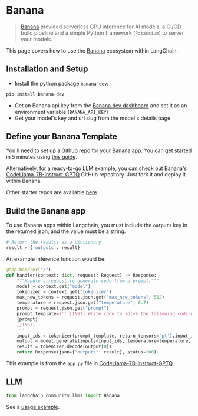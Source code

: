 # Banana

>[Banana](https://www.banana.dev/) provided serverless GPU inference for AI models, 
> a CI/CD build pipeline and a simple Python framework (`Potassium`) to server your models.

This page covers how to use the [Banana](https://www.banana.dev) ecosystem within LangChain.

## Installation and Setup

- Install the python package `banana-dev`:

```bash
pip install banana-dev
```

- Get an Banana api key from the [Banana.dev dashboard](https://app.banana.dev) and set it as an environment variable (`BANANA_API_KEY`)
- Get your model's key and url slug from the model's details page.

## Define your Banana Template

You'll need to set up a Github repo for your Banana app. You can get started in 5 minutes using [this guide](https://docs.banana.dev/banana-docs/).

Alternatively, for a ready-to-go LLM example, you can check out Banana's [CodeLlama-7B-Instruct-GPTQ](https://github.com/bananaml/demo-codellama-7b-instruct-gptq) GitHub repository. Just fork it and deploy it within Banana.

Other starter repos are available [here](https://github.com/orgs/bananaml/repositories?q=demo-&type=all&language=&sort=).

## Build the Banana app

To use Banana apps within Langchain, you must include the `outputs` key 
in the returned json, and the value must be a string.

```python
# Return the results as a dictionary
result = {'outputs': result}
```

An example inference function would be:

```python
@app.handler("/")
def handler(context: dict, request: Request) -> Response:
    """Handle a request to generate code from a prompt."""
    model = context.get("model")
    tokenizer = context.get("tokenizer")
    max_new_tokens = request.json.get("max_new_tokens", 512)
    temperature = request.json.get("temperature", 0.7)
    prompt = request.json.get("prompt")
    prompt_template=f'''[INST] Write code to solve the following coding problem that obeys the constraints and passes the example test cases. Please wrap your code answer using ```:
    {prompt}
    [/INST]
    '''
    input_ids = tokenizer(prompt_template, return_tensors='pt').input_ids.cuda()
    output = model.generate(inputs=input_ids, temperature=temperature, max_new_tokens=max_new_tokens)
    result = tokenizer.decode(output[0])
    return Response(json={"outputs": result}, status=200)
```

This example is from the `app.py` file in [CodeLlama-7B-Instruct-GPTQ](https://github.com/bananaml/demo-codellama-7b-instruct-gptq).


## LLM


```python
from langchain_community.llms import Banana
```

See a [usage example](/docs/integrations/llms/banana).
